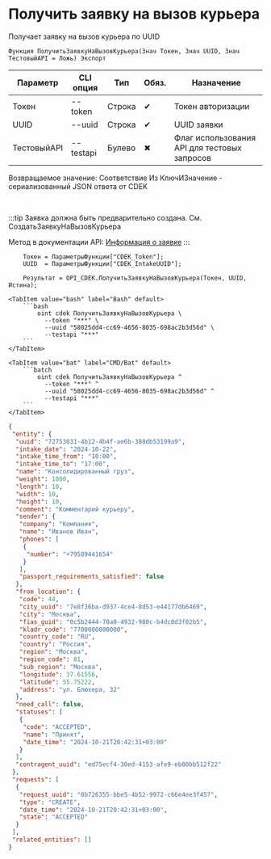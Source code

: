 ﻿---
sidebar_position: 3
description: Получить заявку на вызов курьера и другие функции для работы с CDEK в Открытом пакете интеграций - бесплатной open-source библиотеке интеграций для 1С:Предприятие 8, OneScript и CLI
keywords: [1C, 1С, 1С:Предприятие, 1С:Предприятие 8.3, API, Интеграция, Сервисы, Обмен, OneScript, CLI, CDEK]
---


# Получить заявку на вызов курьера
 Получает заявку на вызов курьера по UUID



`Функция ПолучитьЗаявкуНаВызовКурьера(Знач Токен, Знач UUID, Знач ТестовыйAPI = Ложь) Экспорт`

  | Параметр | CLI опция | Тип | Обяз. | Назначение |
  |-|-|-|-|-|
  | Токен | --token | Строка | &#x2714; | Токен авторизации |
  | UUID | --uuid | Строка | &#x2714; | UUID заявки |
  | ТестовыйAPI | --testapi | Булево | &#x2716; | Флаг использования API для тестовых запросов |

  
  Возвращаемое значение:   Соответствие Из КлючИЗначение - сериализованный JSON ответа от CDEK

<br/>

:::tip
Заявка должна быть предварительно создана. См. СоздатьЗаявкуНаВызовКурьера

Метод в документации API: [Информация о заявке](https://api-docs.cdek.ru/29948360.html)
:::
<br/>



```bsl title="Пример использования для 1С:Предприятие/OneScript"
    Токен = ПараметрыФункции["CDEK_Token"];
    UUID  = ПараметрыФункции["CDEK_IntakeUUID"];

    Результат = OPI_CDEK.ПолучитьЗаявкуНаВызовКурьера(Токен, UUID, Истина);
```
    

 <Tabs>
  
    <TabItem value="bash" label="Bash" default>
        ```bash
            oint cdek ПолучитьЗаявкуНаВызовКурьера \
              --token "***" \
              --uuid "58025dd4-cc69-4656-8035-698ac2b3d56d" \
              --testapi "***"
        ```
    </TabItem>
  
    <TabItem value="bat" label="CMD/Bat" default>
        ```batch
            oint cdek ПолучитьЗаявкуНаВызовКурьера ^
              --token "***" ^
              --uuid "58025dd4-cc69-4656-8035-698ac2b3d56d" ^
              --testapi "***"
        ```
    </TabItem>
</Tabs>


```json title="Результат"
{
 "entity": {
  "uuid": "72753031-4b12-4b4f-ae6b-388db53199a9",
  "intake_date": "2024-10-22",
  "intake_time_from": "10:00",
  "intake_time_to": "17:00",
  "name": "Консолидированный груз",
  "weight": 1000,
  "length": 10,
  "width": 10,
  "height": 10,
  "comment": "Комментарий курьеру",
  "sender": {
   "company": "Компания",
   "name": "Иванов Иван",
   "phones": [
    {
     "number": "+79589441654"
    }
   ],
   "passport_requirements_satisfied": false
  },
  "from_location": {
   "code": 44,
   "city_uuid": "7e8f36ba-d937-4ce4-8d53-e44177db6469",
   "city": "Москва",
   "fias_guid": "0c5b2444-70a0-4932-980c-b4dc0d3f02b5",
   "kladr_code": "7700000000000",
   "country_code": "RU",
   "country": "Россия",
   "region": "Москва",
   "region_code": 81,
   "sub_region": "Москва",
   "longitude": 37.61556,
   "latitude": 55.75222,
   "address": "ул. Блюхера, 32"
  },
  "need_call": false,
  "statuses": [
   {
    "code": "ACCEPTED",
    "name": "Принят",
    "date_time": "2024-10-21T20:42:31+03:00"
   }
  ],
  "contragent_uuid": "ed75ecf4-30ed-4153-afe9-eb80bb512f22"
 },
 "requests": [
  {
   "request_uuid": "0b726355-bbe5-4b52-9972-c66e4ee3f457",
   "type": "CREATE",
   "date_time": "2024-10-21T20:42:31+03:00",
   "state": "ACCEPTED"
  }
 ],
 "related_entities": []
}
```
